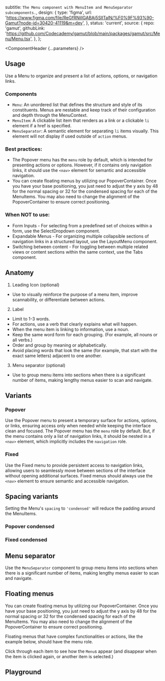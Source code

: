 


  subtitle: `The Menu component with MenuItem and MenuSeparator subcomponents.`,
  design: {
    type: 'figma',
    url: 'https://www.figma.com/file/ReGfRNillGABAj5SlITalN/%F0%9F%93%90-Gamut?node-id=30420-41119&m=dev',
  },
  status: 'current',
  source: {
    repo: 'gamut',
    githubLink:
      'https://github.com/Codecademy/gamut/blob/main/packages/gamut/src/Menu/Menu.tsx',
  },
};

<Meta of={MenuStories} />

<ComponentHeader {...parameters} />

## Usage

Use a Menu to organize and present a list of actions, options, or navigation links.

### Components

- `Menu`: An unordered list that defines the structure and style of its constituents. Menus are nestable and keep track of their configuration and depth through the MenuContext.
- `MenuItem`: A clickable list item that renders as a link or a clickable `li` element if a href is specified.
- `MenuSeparator`: A semantic element for separating `li` items visually. This element will not display if used outside of `action` menus.

### Best practices:

- The Popover menu has the `menu` role by default, which is intended for presenting actions or options. However, if it contains only navigation links, it should use the `<nav>` element for semantic and accessible navigation.
- You can create floating menus by utilizing our <LinkTo id="Atoms/PopoverContainer">PopoverContainer</LinkTo>. Once you have your base positioning, you just need to adjust the y axis by 48 for the normal spacing or 32 for the condensed spacing for each of the MenuItems. You may also need to change the alignment of the PopoverContainer to ensure correct positioning.

### When NOT to use:

- Form Inputs - For selecting from a predefined set of choices within a form, use the SelectDropdown component.
- Expandable Menus - For organizing multiple collapsible sections of navigation links in a structured layout, use the LayoutMenu component.
- Switching between content - For toggling between multiple related views or content sections within the same context, use the Tabs component.

## Anatomy

<ImageWrapper src="./molecules/menuAnatomy.png" alt="Menu Anatomy diagram"/>

1. Leading Icon (optional)

- Use to visually reinforce the purpose of a menu item, improve scannability, or differentiate between actions.

2. Label

- Limit to 1-3 words.
- For actions, use a verb that clearly explains what will happen.
- When the menu item is linking to information, use a noun.
- Keep the same word form for each grouping. (For example, all nouns or all verbs.)
- Order and group by meaning or alphabetically.
- Avoid placing words that look the same (for example, that start with the exact same letters) adjacent to one another.

3. Menu separator (optional)

- Use to group menu items into sections when there is a significant number of items, making lengthy menus easier to scan and navigate.

## Variants

### Popover

Use the Popover menu to present a temporary surface for actions, options, or links, ensuring access only when needed while keeping the interface clean and focused. The Popover menu has the `menu` role by default.  But, if the menu contains only a list of navigation links, it should be nested in a `<nav>` element, which implicitly includes the `navigation` role.

<Canvas of={MenuStories.Popover} />

### Fixed

Use the Fixed menu to provide persistent access to navigation links, allowing users to seamlessly move between sections of the interface without opening additional surfaces. Fixed menus should always use the `<nav>` element to ensure semantic and accessible navigation.

<Canvas of={MenuStories.Fixed} />

## Spacing variants

Setting the Menu's `spacing` to `'condensed'` will reduce the padding around the MenuItems.

### Popover condensed

<Canvas of={MenuStories.PopoverCondensed} />

### Fixed condensed

<Canvas of={MenuStories.FixedCondensed} />

## Menu separator

Use the `MenuSeparator` component to group menu items into sections when there is a significant number of items, making lengthy menus easier to scan and navigate.

<Canvas of={MenuStories.PopoverMenuSeparator} />
<Canvas of={MenuStories.FixedMenuSeparator} />

## Floating menus

You can create floating menus by utilizing our <LinkTo id="Atoms/PopoverContainer">PopoverContainer</LinkTo>. Once you have your base positioning, you just need to adjust the y axis by 48 for the normal spacing or 32 for the condensed spacing for each of the MenuItems. You may also need to change the alignment of the PopoverContainer to ensure correct positioning.

Floating menus that have complex functionalities or actions, like the example below, should have the menu role.

Click through each item to see how the `Menu`s appear (and disappear when the item is clicked again, or another item is selected.)

<Canvas of={MenuStories.FloatingMenuExample} />

## Playground

<Canvas sourceState="shown" of={MenuStories.Default} />

<Controls />
